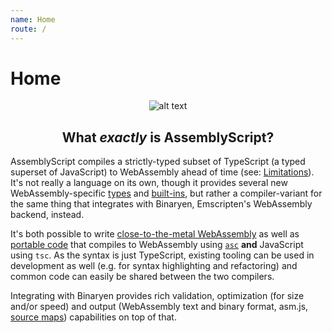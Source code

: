 ```yaml
---
name: Home
route: /
---
```



# Home

<p align="center">
  <img src={logo}  width={120} height={120} alt="alt text"/>
</p>
<h2 align="center">What <em>exactly</em> is AssemblyScript?</h2>

AssemblyScript compiles a strictly-typed subset of TypeScript (a typed superset of JavaScript) to WebAssembly ahead of time (see: [Limitations](./Limitations)). It's not really a language on its own, though it provides several new WebAssembly-specific [types](./Types) and [built-ins](./Built-in-functions), but rather a compiler-variant for the same thing that integrates with Binaryen, Emscripten's WebAssembly backend, instead.

It's both possible to write [close-to-the-metal WebAssembly](./WebAssembly-to-TypeScript-Cheat-Sheet) as well as [portable code](./Writing-portable-code) that compiles to WebAssembly using [`asc`](./Using-the-CLI) **and** JavaScript using `tsc`. As the syntax is just TypeScript, existing tooling can be used in development as well (e.g. for syntax highlighting and refactoring) and common code can easily be shared between the two compilers.

Integrating with Binaryen provides rich validation, optimization (for size and/or speed) and output (WebAssembly text and binary format, asm.js, [source maps](./Debugging#using-source-maps)) capabilities on top of that.
